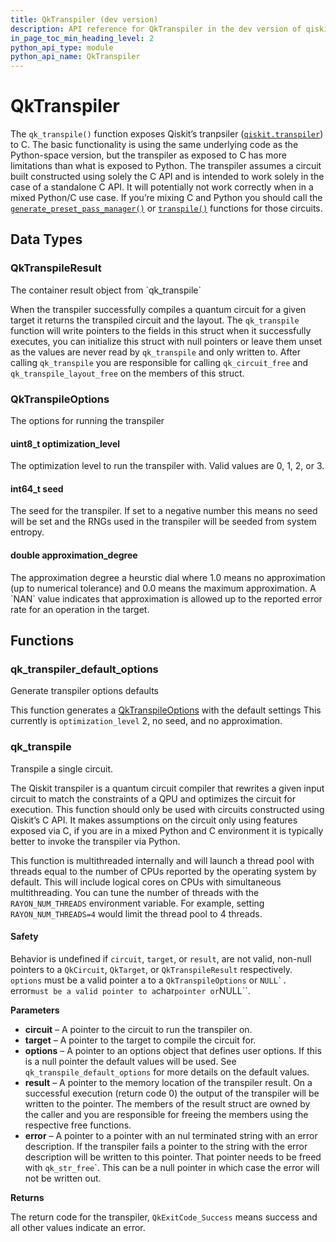 ```yaml
---
title: QkTranspiler (dev version)
description: API reference for QkTranspiler in the dev version of qiskit-c
in_page_toc_min_heading_level: 2
python_api_type: module
python_api_name: QkTranspiler
---
```


# QkTranspiler

The `qk_transpile()` function exposes Qiskit’s tranpsiler ([`qiskit.transpiler`](/docs/api/qiskit/dev/transpiler#module-qiskit.transpiler "qiskit.transpiler")) to C. The basic functionality is using the same underlying code as the Python-space version, but the transpiler as exposed to C has more limitations than what is exposed to Python. The transpiler assumes a circuit built constructed using solely the C API and is intended to work solely in the case of a standalone C API. It will potentially not work correctly when in a mixed Python/C use case. If you’re mixing C and Python you should call the [`generate_preset_pass_manager()`](/docs/api/qiskit/dev/qiskit.transpiler.generate_preset_pass_manager#qiskit.transpiler.generate_preset_pass_manager "qiskit.transpiler.generate_preset_pass_manager") or [`transpile()`](/docs/api/qiskit/dev/compiler#qiskit.compiler.transpile "qiskit.compiler.transpile") functions for those circuits.

## Data Types

### QkTranspileResult

<Class id="QkTranspileResult" signature="struct QkTranspileResult">
  The container result object from `qk_transpile`

  When the transpiler successfully compiles a quantum circuit for a given target it returns the transpiled circuit and the layout. The `qk_transpile` function will write pointers to the fields in this struct when it successfully executes, you can initialize this struct with null pointers or leave them unset as the values are never read by `qk_transpile` and only written to. After calling `qk_transpile` you are responsible for calling `qk_circuit_free` and `qk_transpile_layout_free` on the members of this struct.
</Class>

### QkTranspileOptions

<Class id="QkTranspileOptions" signature="struct QkTranspileOptions">
  The options for running the transpiler

  #### uint8\_t optimization\_level

  <Attribute id="optimization_level">
    The optimization level to run the transpiler with. Valid values are 0, 1, 2, or 3.
  </Attribute>

  #### int64\_t seed

  <Attribute id="seed">
    The seed for the transpiler. If set to a negative number this means no seed will be set and the RNGs used in the transpiler will be seeded from system entropy.
  </Attribute>

  #### double approximation\_degree

  <Attribute id="approximation_degree">
    The approximation degree a heurstic dial where 1.0 means no approximation (up to numerical tolerance) and 0.0 means the maximum approximation. A `NAN` value indicates that approximation is allowed up to the reported error rate for an operation in the target.
  </Attribute>
</Class>

## Functions

### qk\_transpiler\_default\_options

<Function id="qk_transpiler_default_options" signature="QkTranspileOptions qk_transpiler_default_options(void)">
  Generate transpiler options defaults

  This function generates a [QkTranspileOptions](#structqktranspileoptions) with the default settings This currently is `optimization_level` 2, no seed, and no approximation.
</Function>

### qk\_transpile

<Function id="qk_transpile" signature="QkExitCode qk_transpile(const QkCircuit *qc, const QkTarget *target, const QkTranspileOptions *options, QkTranspileResult *result, char **error)">
  Transpile a single circuit.

  The Qiskit transpiler is a quantum circuit compiler that rewrites a given input circuit to match the constraints of a QPU and optimizes the circuit for execution. This function should only be used with circuits constructed using Qiskit’s C API. It makes assumptions on the circuit only using features exposed via C, if you are in a mixed Python and C environment it is typically better to invoke the transpiler via Python.

  This function is multithreaded internally and will launch a thread pool with threads equal to the number of CPUs reported by the operating system by default. This will include logical cores on CPUs with simultaneous multithreading. You can tune the number of threads with the `RAYON_NUM_THREADS` environment variable. For example, setting `RAYON_NUM_THREADS=4` would limit the thread pool to 4 threads.

  <span id="group__QkTranspiler_1autotoc_md239" />

  #### Safety

  <span id="group__QkTranspiler_1autotoc_md239" />

  Behavior is undefined if `circuit`, `target`, or `result`, are not valid, non-null pointers to a `QkCircuit`, `QkTarget`, or `QkTranspileResult` respectively. `options` must be a valid pointer a to a `QkTranspileOptions` or ``NULL`. ``error`must be a valid pointer to a`char`pointer or`NULL\`\`.

  **Parameters**

  *   **circuit** – A pointer to the circuit to run the transpiler on.
  *   **target** – A pointer to the target to compile the circuit for.
  *   **options** – A pointer to an options object that defines user options. If this is a null pointer the default values will be used. See `qk_transpile_default_options` for more details on the default values.
  *   **result** – A pointer to the memory location of the transpiler result. On a successful execution (return code 0) the output of the transpiler will be written to the pointer. The members of the result struct are owned by the caller and you are responsible for freeing the members using the respective free functions.
  *   **error** – A pointer to a pointer with an nul terminated string with an error description. If the transpiler fails a pointer to the string with the error description will be written to this pointer. That pointer needs to be freed with `qk_str_free`\`. This can be a null pointer in which case the error will not be written out.

  **Returns**

  The return code for the transpiler, `QkExitCode_Success` means success and all other values indicate an error.
</Function>

